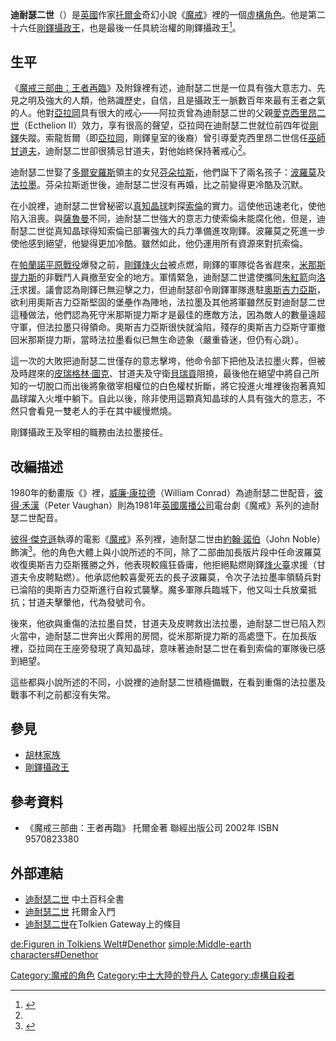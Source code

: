 {{NoteTA
|G1=LR
}}
{{Other uses|other=剛鐸第十任攝政王|迪耐瑟一世}}
{{Tolkienchar
|character_birth = [[第三紀元|第三紀元]]2930年
|character_death = 第三紀元3019年
|Book(s) = 《[[王者再臨|魔戒三部曲：王者再臨]]》
|character_name = 迪耐瑟二世
|image_character=Denethor.jpg
|image_caption=[[彼得·傑克遜|彼得·傑克遜]]執導的電影《魔戒》系列裡的迪耐瑟二世（[[約翰·諾伯|約翰·諾伯]]飾演）。
|character_alias =
|character_title = 剛鐸攝政王、剛鐸統治者、米那斯提力斯統治者
|character_race = [[人類_(中土大陸)|人類]]
|character_nation=[[登丹人|登丹人]]、[[剛鐸|剛鐸]]人
|character_culture = [[胡林家族|胡林家族]]
|character_gender = 男性
|character_realm = 剛鐸
|character_sub_realm = 米那斯提力斯
|character_lifespan = [[第三紀元|第三紀元]]2930年至3019年 (89歲)
}}
'''迪耐瑟二世'''（{{lang|en|Denethor II}}）是[[英國|英國]]作家[[托爾金|托爾金]]奇幻小說《[[魔戒|魔戒]]》裡的一個[[虛構角色|虛構角色]]。他是第二十六任[[剛鐸攝政王|剛鐸攝政王]]，也是最後一任具統治權的剛鐸攝政王<ref name="克理斯·史密斯">{{Cite book|title=魔戒武器聖戰|last=克理斯·史密斯|publisher=奇幻基地|year=2003年12月|isbn=986-7576-12-8|location=臺北}}</ref>。

== 生平 ==
《[[王者再臨|魔戒三部曲：王者再臨]]》及附錄裡有述，迪耐瑟二世是一位具有強大意志力、先見之明及強大的人類，他熟識歷史，自信，且是攝政王一脈數百年來最有王者之氣的人。他對[[亞拉岡_(魔戒)|亞拉岡]]具有很大的戒心——阿拉贡曾為迪耐瑟二世的父親[[愛克西里昂二世|愛克西里昂二世]]（Ecthelion II）效力，享有很高的聲望，亞拉岡在迪耐瑟二世就位前四年從[[剛鐸|剛鐸]]失蹤。索龍哲爾（即[[亞拉岡_(魔戒)|亞拉岡]]，剛鐸皇室的後裔）曾引導愛克西里昂二世信任[[巫師_(中土大陸)|巫師]][[甘道夫|甘道夫]]，迪耐瑟二世卻很猜忌甘道夫，對他始終保持著戒心<ref name="克理斯·史密斯" />。

迪耐瑟二世娶了[[多爾安羅斯|多爾安羅斯]]領主的女兒[[芬朵拉斯|芬朵拉斯]]，他們誕下了兩名孩子：[[波羅莫|波羅莫]]及[[法拉墨|法拉墨]]。芬朵拉斯逝世後，迪耐瑟二世沒有再婚，比之前變得更冷酷及沉默。

在小說裡，迪耐瑟二世曾秘密以[[真知晶球|真知晶球]]刺探[[索倫_(魔戒)|索倫]]的實力。這使他迅速老化，使他陷入沮喪。與[[薩魯曼|薩魯曼]]不同，迪耐瑟二世強大的意志力使索倫未能腐化他，但是，迪耐瑟二世從真知晶球得知索倫已部署強大的兵力準備進攻剛鐸。波羅莫之死進一步使他感到絕望，他變得更加冷酷。雖然如此，他仍運用所有資源來對抗索倫。

在[[帕蘭諾平原戰役|帕蘭諾平原戰役]]爆發之前，[[剛鐸烽火台|剛鐸烽火台]]被点燃，剛鐸的軍隊從各省趕來，[[米那斯提力斯|米那斯提力斯]]的非戰鬥人員撤至安全的地方。軍情緊急，迪耐瑟二世遣使攜同[[朱紅箭_(中土大陸)|朱紅箭]]向[[洛汗_(地名)|洛汗]]求援。議會認為剛鐸已無迎擊之力，但迪耐瑟卻令剛鐸軍隊進駐[[奧斯吉力亞斯|奧斯吉力亞斯]]，欲利用奧斯吉力亞斯堅固的堡壘作為陣地，法拉墨及其他將軍雖然反對迪耐瑟二世這種做法，他們認為死守米那斯提力斯才是最佳的應敵方法，因為敵人的數量遠超守軍，但法拉墨只得領命。奧斯吉力亞斯很快就淪陷，殘存的奧斯吉力亞斯守軍撤回米那斯提力斯，當時法拉墨看似已無生命迹象（嚴重昏迷，但仍有心跳）。

這一次的大敗把迪耐瑟二世僅存的意志擊垮，他命令部下把他及法拉墨火葬，但被及時趕來的[[皮瑞格林·圖克|皮瑞格林·圖克]]、甘道夫及守衛[[貝瑞貢|貝瑞貢]]阻撓，最後他在絕望中將自己所知的一切脫口而出後將象徵宰相權位的白色權杖折斷，將它投進火堆裡後抱著真知晶球躍入火堆中躺下。自此以後，除非使用這顆真知晶球的人具有強大的意志，不然只會看見一雙老人的手在其中緩慢燃燒。

剛鐸攝政王及宰相的職務由法拉墨接任。

== 改編描述 ==
1980年的動畫版《{{le|王者再臨 (1980年電影)|The Return of the King (1980 film)|王者再臨}}》裡，[[威廉·康拉德|威廉·康拉德]]（William Conrad）為迪耐瑟二世配音，[[彼得·禾漢|彼得·禾漢]]（Peter Vaughan）則為1981年[[英國廣播公司|英國廣播公司]]電台劇《魔戒》系列的迪耐瑟二世配音。

[[彼得·傑克遜|彼得·傑克遜]]執導的電影《[[魔戒電影三部曲|魔戒]]》系列裡，迪耐瑟二世由[[約翰·諾伯|約翰·諾伯]]（John Noble）飾演<ref>{{Cite web|url=http://www.bbc.co.uk/films/2003/12/09/lotr_new_characters_article.shtml|title=The Return Of The King: New Characters|accessdate=2018-10-31|publisher=BBC News}}</ref>。他的角色大體上與小說所述的不同，除了二部曲加長版片段中任命波羅莫收復奧斯吉力亞斯獲勝之外，他表現較瘋狂昏庸，他拒絕點燃剛鐸[[烽火台|烽火臺]]求援（甘道夫令皮聘點燃）。他承認他較喜愛死去的長子波羅莫，令次子法拉墨率領騎兵對已淪陷的奧斯吉力亞斯進行自殺式襲擊。魔多軍隊兵臨城下，他又叫士兵放棄抵抗；甘道夫擊暈他，代為發號司令。

後來，他欲與重傷的法拉墨自焚，甘道夫及皮聘救出法拉墨，迪耐瑟二世已陷入烈火當中，迪耐瑟二世奔出火葬用的房間，從米那斯提力斯的高處墮下。在加長版裡，亞拉岡在王座旁發現了真知晶球，意味著迪耐瑟二世在看到索倫的軍隊後已感到絕望。

這些都與小說所述的不同，小說裡的迪耐瑟二世積極備戰，在看到重傷的法拉墨及戰事不利之前都沒有失常。

== 參見 ==
*[[胡林家族|胡林家族]]
*[[剛鐸攝政王|剛鐸攝政王]]

== 參考資料 ==
<references />
*《魔戒三部曲：王者再臨》 托爾金著 聯經出版公司 2002年 ISBN 9570823380

== 外部連結 ==
*[https://web.archive.org/web/20070928060056/http://www.tuckborough.net/denethor.html 迪耐瑟二世] 中土百科全書
*[https://web.archive.org/web/20070928060056/http://www.tuckborough.net/denethor.html 迪耐瑟二世] 托爾金入門
*[http://tolkiengateway.net/wiki/Denethor 迪耐瑟二世]在Tolkien Gateway上的條目{{en}}

{{sequence
|prev=[[愛克西里昂二世|愛克西里昂二世]]
|next=[[法拉墨|法拉墨]]
|list=[[剛鐸攝政王|剛鐸攝政王]]
}}
{{魔戒角色}}

[[Category:魔戒的角色|Category:魔戒的角色]]
[[Category:中土大陸的登丹人|Category:中土大陸的登丹人]]
[[Category:虛構自殺者|Category:虛構自殺者]]

[[de:Figuren_in_Tolkiens_Welt#Denethor|de:Figuren in Tolkiens Welt#Denethor]]
[[simple:Middle-earth_characters#Denethor|simple:Middle-earth characters#Denethor]]